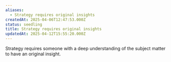 ```yaml
---
aliases:
  - Strategy requires original insights
createdAt: 2025-04-06T12:47:53.000Z
status: seedling
title: Strategy requires original insights
updatedAt: 2025-04-12T15:55:20.000Z
---
```

Strategy requires someone with a deep understanding of the subject matter to have an original insight.
